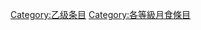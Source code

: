 {{catmore1|[[Wikipedia:月食专题|Wikipedia:月食专题]]}}
{{Articles by Quality|topic=月食|project=月食|format=toc}}
{{emptycat}}

[[Category:乙级条目|Category:乙级条目]]
[[Category:各等級月食條目|Category:各等級月食條目]]